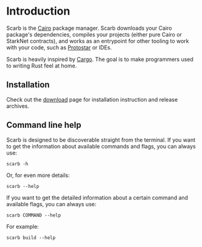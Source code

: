 
# Introduction

<Scarab />

Scarb is the [Cairo](https://cairo-lang.org) package manager.
Scarb downloads your Cairo package's dependencies, compiles your projects (either pure Cairo or StarkNet contracts),
and works as an entrypoint for other tooling to work with your code, such as [Protostar](https://docs.swmansion.com/protostar) or IDEs.

Scarb is heavily inspired by [Cargo](https://doc.rust-lang.org/cargo/).
The goal is to make programmers used to writing Rust feel at home.

## Installation

Check out the [download](/download) page for installation instruction and release archives.

## Command line help

Scarb is designed to be discoverable straight from the terminal.
If you want to get the information about available commands and flags, you can always use:

```shell copy
scarb -h
```

Or, for even more details:

```shell copy
scarb --help
```

If you want to get the detailed information about a certain command and available flags, you can always use:

```shell
scarb COMMAND --help
```

For example:

```shell copy
scarb build --help
```
